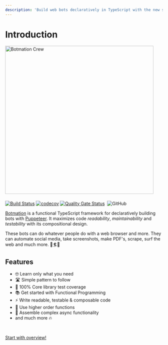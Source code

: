 ```yaml
---
description: 'Build web bots declaratively in TypeScript with the new simple framework called Botmation'
---
```


# Introduction

<img src="banner/1556x379v2.png" alt="Botmation Crew" width="474" style="margin-bottom: .5rem" />

[![Build Status](https://travis-ci.com/mrWh1te/Botmation.svg?branch=master)](https://travis-ci.com/mrWh1te/Botmation)
[![codecov](https://img.shields.io/codecov/c/github/mrWh1te/Botmation/master?label=codecov)](https://codecov.io/gh/mrWh1te/Botmation)
[![Quality Gate Status](https://sonarcloud.io/api/project_badges/measure?project=mrWh1te_Botmation&metric=alert_status)](https://sonarcloud.io/dashboard?id=mrWh1te_Botmation)
[<img src="https://david-dm.org/mrWh1te/Botmation/status.svg" alt="" />](https://david-dm.org/mrWh1te/Botmation)
![GitHub](https://img.shields.io/github/license/mrWh1te/Botmation)

[Botmation](https://github.com/mrWh1te/Botmation) is a functional TypeScript framework for declaratively building bots with [Puppeteer](https://github.com/puppeteer/puppeteer). It maximizes code *readability*, *maintainability* and *testability* with its compositional design.

These bots can do whatever people do with a web browser and more. They can automate social media, take screenshots, make PDF's, scrape, surf the web and much more. 🌊🏄📸

## Features

<ul style="padding-left:2rem">
<li>🤓 Learn only what you need</li>
<li>🛣️ Simple pattern to follow</li>
<li>🥇 100% Core library test coverage</li>
<li>📚 Get started with Functional Programming</li>
<li>⚡️ Write readable, testable & composable code</li>
<li>🏢 Use higher order functions</li>
<li>🧱 Assemble complex async functionality</li>
<li>and much more 🔥</li>
</ul>

<br />

[Start with overview!](/overview)
